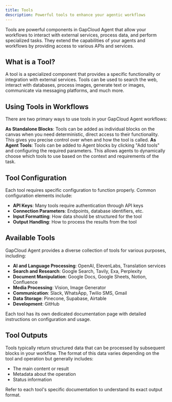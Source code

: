 ```yaml
---
title: Tools
description: Powerful tools to enhance your agentic workflows
---
```



Tools are powerful components in GapCloud Agent that allow your workflows to interact with external services, process data, and perform specialized tasks. They extend the capabilities of your agents and workflows by providing access to various APIs and services.

## What is a Tool?

A tool is a specialized component that provides a specific functionality or integration with external services. Tools can be used to search the web, interact with databases, process images, generate text or images, communicate via messaging platforms, and much more.

## Using Tools in Workflows

There are two primary ways to use tools in your GapCloud Agent workflows:

<Steps>
  <Step>
    <strong>As Standalone Blocks</strong>: Tools can be added as individual blocks on the canvas
    when you need deterministic, direct access to their functionality. This gives you precise
    control over when and how the tool is called.
  </Step>
  <Step>
    <strong>As Agent Tools</strong>: Tools can be added to Agent blocks by clicking "Add tools" and
    configuring the required parameters. This allows agents to dynamically choose which tools to use
    based on the context and requirements of the task.
  </Step>
</Steps>

## Tool Configuration

Each tool requires specific configuration to function properly. Common configuration elements include:

- **API Keys**: Many tools require authentication through API keys
- **Connection Parameters**: Endpoints, database identifiers, etc.
- **Input Formatting**: How data should be structured for the tool
- **Output Handling**: How to process the results from the tool

## Available Tools

GapCloud Agent provides a diverse collection of tools for various purposes, including:

- **AI and Language Processing**: OpenAI, ElevenLabs, Translation services
- **Search and Research**: Google Search, Tavily, Exa, Perplexity
- **Document Manipulation**: Google Docs, Google Sheets, Notion, Confluence
- **Media Processing**: Vision, Image Generator
- **Communication**: Slack, WhatsApp, Twilio SMS, Gmail
- **Data Storage**: Pinecone, Supabase, Airtable
- **Development**: GitHub

Each tool has its own dedicated documentation page with detailed instructions on configuration and usage.

## Tool Outputs

Tools typically return structured data that can be processed by subsequent blocks in your workflow. The format of this data varies depending on the tool and operation but generally includes:

- The main content or result
- Metadata about the operation
- Status information

Refer to each tool's specific documentation to understand its exact output format.
